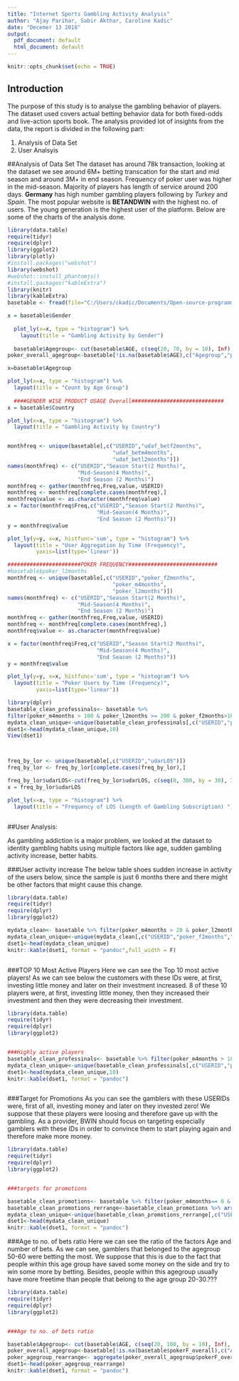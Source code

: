 ---
title: "Internet Sports Gambling Activity Analysis"
author: "Ajay Parihar, Sabir Akthar, Caroline Kadic"
date: "Decemer 13 2018"
output:
  pdf_document: default
  html_document: default
---

```{r setup, include=FALSE}
knitr::opts_chunk$set(echo = TRUE)
```

## Introduction
The purpose of this study is to analyse the gambling behavior of players. The dataset used covers actual betting behavior data for both fixed-odds and live-action sports book. The analysis provided lot of insights from the data, the report is divided in the following part:

1. Analysis of Data Set
2. User Analsyis

##Analysis of Data Set
The dataset has around 78k transaction, looking at the dataset we see around 6M+ betting transcation for the start and mid season and around 3M+ in end season. Frequency of poker user was higher in the mid-season. Majority of players has length of service around 200 days. **Germany** has high number gambling players following by *Turkey* and *Spain*. 
The most popular website is **BETANDWIN** with the highest no. of users. The young generation is the highest user of the platform.
Below are some of the charts of the analysis done.


<!--User Aggregation by Time (Frequency)-->

```{r ,message=FALSE, warning=FALSE,echo = FALSE, fig.width=10, fig.height=3,fig.show='hold',fig.align='center' }
library(data.table)
require(tidyr)
require(dplyr)
library(ggplot2)
library(plotly)
#install.packages("webshot")
library(webshot)
#webshot::install_phantomjs()
#install.packages("kableExtra")
library(knitr)
library(kableExtra)
basetable <- fread(file="C:/Users/ckadic/Documents/Open-source-programming-master/Open-source-programming-master/Group Assignment/BASETABLEFINALFINAL.csv", header=TRUE)

x = basetable$Gender
  
  plot_ly(x=x, type = "histogram") %>%
    layout(title = "Gambling Activity by Gender")
  
  basetable$Agegroup<- cut(basetable$AGE, c(seq(20, 70, by = 10), Inf), include.lowest = TRUE)
poker_overall_agegroup<-basetable[!is.na(basetable$AGE),c("Agegroup","poker_Mbuy")]

x=basetable$Agegroup

plot_ly(x=x, type = "histogram") %>%
  layout(title = "Count by Age Group")
  
  ####GENDER WISE PRODUCT USAGE Overall#############################
x = basetable$Country

plot_ly(x=x, type = "histogram") %>%
  layout(title = "Gambling Activity by Country")


monthfreq <- unique(basetable[,c("USERID","udaf_betf2months",
                                 "udaf_betm4months",
                                 "udaf_betl2months")])
names(monthfreq) <- c("USERID","Season Start(2 Months)",
                      "Mid-Season(4 Months)",
                      "End Season (2 Months)")
monthfreq <- gather(monthfreq,Freq,value,-USERID)
monthfreq <- monthfreq[complete.cases(monthfreq),]
monthfreq$value <- as.character(monthfreq$value)
x = factor(monthfreq$Freq,c("USERID","Season Start(2 Months)",
                            "Mid-Season(4 Months)",
                            "End Season (2 Months)"))
y = monthfreq$value

plot_ly(y=y, x=x, histfunc='sum', type = "histogram") %>%
  layout(title = "User Aggregation by Time (Frequency)",
         yaxis=list(type='linear'))

#######################POKER FREQUENCY############################
#basetable$poker_l2months
monthfreq <- unique(basetable[,c("USERID","poker_f2months",
                                 "poker_m4months",
                                 "poker_l2months")])
names(monthfreq) <- c("USERID","Season Start(2 Months)",
                      "Mid-Season(4 Months)",
                      "End Season (2 Months)")
monthfreq <- gather(monthfreq,Freq,value,-USERID)
monthfreq <- monthfreq[complete.cases(monthfreq),]
monthfreq$value <- as.character(monthfreq$value)

x = factor(monthfreq$Freq,c("USERID","Season Start(2 Months)",
                            "Mid-Season(4 Months)",
                            "End Season (2 Months)"))
y = monthfreq$value

plot_ly(y=y, x=x, histfunc='sum', type = "histogram") %>%
  layout(title = "Poker Users by Time (Frequency)",
         yaxis=list(type='linear'))

library(dplyr)
basetable_clean_professinals<- basetable %>% 
filter(poker_m4months > 100 & poker_l2months >= 200 & poker_f2months>100)
mydata_clean_unique<-unique(basetable_clean_professinals[,c("USERID","poker_f2months","poker_m4months","poker_l2months")])
dset1<-head(mydata_clean_unique,10)
View(dset1)



freq_by_lor <- unique(basetable[,c("USERID","udarLOS")])
freq_by_lor <- freq_by_lor[complete.cases(freq_by_lor),]

freq_by_lor$udarLOS<-cut(freq_by_lor$udarLOS, c(seq(0, 300, by = 30), Inf), include.lowest = TRUE)
x = freq_by_lor$udarLOS

plot_ly(x=x, type = "histogram") %>%
  layout(title = "Frequency of LOS (Length of Gambling Subscription) ")



```



##User Analysis:

As gambling addiction is a major problem, we looked at the dataset to identity gambling habits using multiple factors like age, sudden gambling activity increase, better habits. 


###User activity increase
The below table shoes sudden increase in activity of the users below, since the sample is just 6 months there and there might be other factors that might cause this change.

```{r ,echo = FALSE, fig.width=10, fig.height=5,fig.show='hold',fig.align='center'}
library(data.table)
require(tidyr)
require(dplyr)
library(ggplot2)

mydata_clean<- basetable %>% filter(poker_m4months > 20 & poker_l2months >= 50 & poker_f2months>2 & poker_f2months<10)
mydata_clean_unique<-unique(mydata_clean[,c("USERID","poker_f2months","poker_m4months","poker_l2months")])
dset1<-head(mydata_clean_unique)
knitr::kable(dset1, format = "pandoc",full_width = F)



```




###TOP 10 Most Active Players
Here we can see the Top 10 most active players! As we can see below the customers with these IDs were, at first, investing little money and later on their investment increased. 8 of these 10 players were, at first, investing little money, then they increased their investment and then they were decreasing their investment.

```{r ,echo = FALSE, fig.width=10, fig.height=5,fig.show='hold',fig.align='center'}
library(data.table)
require(tidyr)
require(dplyr)
library(ggplot2)


###Highly active players
basetable_clean_professinals<- basetable %>% filter(poker_m4months > 100 & poker_l2months >= 200 & poker_f2months>100)
mydata_clean_unique<-unique(basetable_clean_professinals[,c("USERID","poker_f2months","poker_m4months","poker_l2months")])
dset1<-head(mydata_clean_unique,10)
knitr::kable(dset1, format = "pandoc")



```





###Target for Promotions
As you can see the gamblers with these USERIDs were, first of all, investing money and later on they invested zero! We suppose that these players were loosing and therefore gave up with the gambling. As a provider, BWIN should focus on targeting especially gamblers with these IDs in order to convince them to start playing again and therefore make more money.

```{r ,echo = FALSE, fig.width=10, fig.height=5,fig.show='hold',fig.align='center'}
library(data.table)
require(tidyr)
require(dplyr)
library(ggplot2)


###targets for promotions

basetable_clean_promotions<- basetable %>% filter(poker_m4months== 0 & poker_l2months==0 &  poker_f2months>10)
basetable_clean_promotions_rerrange<-basetable_clean_promotions %>% arrange(desc(poker_Mbuy))
mydata_clean_unique<-unique(basetable_clean_promotions_rerrange[,c("USERID","poker_f2months","poker_m4months","poker_l2months")])
dset1<-head(mydata_clean_unique)
knitr::kable(dset1, format = "pandoc")

```



###Age to no. of bets ratio
Here we can see the ratio of the factors Age and number of bets. As we can see, gamblers that belonged to the agegroup 50-60 were betting the most. We suppose that this is due to the fact that people within this age group have saved some money on the side and try to win some more by betting. Besides, people within this agegroup usually have more freetime than people that belong to the age group 20-30.???  

```{r ,echo = FALSE, fig.width=10, fig.height=5,fig.show='hold',fig.align='center'}
library(data.table)
require(tidyr)
require(dplyr)
library(ggplot2)


###Age to no. of bets ratio

basetable$Agegroup<- cut(basetable$AGE, c(seq(20, 100, by = 10), Inf), include.lowest = TRUE)
poker_overall_agegroup<-basetable[!is.na(basetable$pokerF_overall),c("Agegroup","pokerF_overall")]
poker_agegroup_rearrange<- aggregate(poker_overall_agegroup$pokerF_overall, by=list(Category=poker_overall_agegroup$Agegroup), FUN=mean)
dset1<-head(poker_agegroup_rearrange)
knitr::kable(dset1, format = "pandoc")
```












